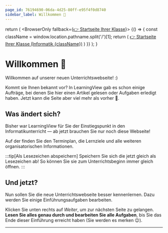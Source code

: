 ```yaml
---
page_id: 76194690-06da-4d25-80ff-e95f4f0d8740
sidebar_label: Willkommen 👋
---
```



  return (
    <BrowserOnly fallback={<a href='../'>👉 Startseite Ihrer Klasse</a>}>
      {() => {
        const className = window.location.pathname.split('/')[1];
        return (
          <a href='../'>👉 Startseite Ihrer Klasse (Informatik {className})</a>
        )
      }}
    </BrowserOnly>
  );
}

# Willkommen 👋
Willkommen auf unserer neuen Unterrichtswebseite! :)

Kommt sie Ihnen bekannt vor? In LearningView gab es schon einige Aufträge, bei denen Sie hier einen Artikel gelesen oder Aufgaben erledigt haben. Jetzt kann die Seite aber viel mehr als vorher 🥳.

## Was ändert sich?
Bisher war LearningView für Sie der Einstiegspunkt in den Informatikunterricht — ab jetzt brauchen Sie nur noch diese Webseite!

Auf der <ClassStartPage /> finden Sie den Terminplan, die Lernziele und alle weiteren organisatorischen Informationen.

:::tip[Als Lesezeichen abspeichern]
Speichern Sie sich die <ClassStartPage /> jetzt gleich als Lesezeichen ab! So können Sie sie zum Unterrichtsbeginn immer gleich öffnen.
:::

## Und jetzt?
Nun sollen Sie die neue Unterrichtswebseite besser kennenlernen. Dazu werden Sie einige Einführungsaufgaben bearbeiten.

Klicken Sie unten rechts auf _Weiter_, um zur nächsten Seite zu gelangen. **Lesen Sie alles genau durch und bearbeiten Sie alle Aufgaben**, bis Sie das Ende dieser Einführung erreicht haben (Sie werden es merken 😉).

---
